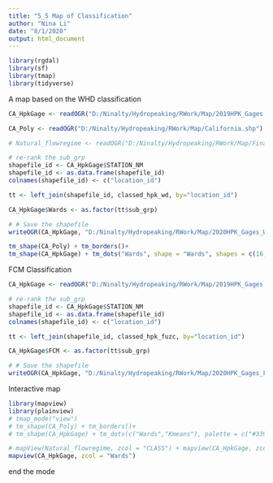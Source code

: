```yaml
---
title: "5_5 Map of Classification"
author: "Nina Li"
date: "8/1/2020"
output: html_document
---
```


```r
library(rgdal)
library(sf)
library(tmap)
library(tidyverse)
```


A map based on the WHD classification
```r
CA_HpkGage <- readOGR("D:/Ninalty/Hydropeaking/RWork/Map/2019HPK_Gages.shp")

CA_Poly <- readOGR("D:/Ninalty/Hydropeaking/RWork/Map/California.shp")

# Natural_flowregime <- readOGR("D:/Ninalty/Hydropeaking/RWork/Map/Final_Classification_9CLASS_tahoe.shp")

# re-rank the sub_grp
shapefile_id <- CA_HpkGage$STATION_NM
shapefile_id <- as.data.frame(shapefile_id)
colnames(shapefile_id) <- c("location_id")

tt <- left_join(shapefile_id, classed_hpk_wd, by="location_id") 

CA_HpkGage$Wards <- as.factor(tt$sub_grp)

# # Save the shapefile
writeOGR(CA_HpkGage, "D:/Ninalty/Hydropeaking/RWork/Map/2020HPK_Gages_WHD.shp", "CA_HpkGage", driver = "ESRI Shapefile")

tm_shape(CA_Poly) + tm_borders()+
tm_shape(CA_HpkGage) + tm_dots("Wards", shape = "Wards", shapes = c(16,8,16,15,7), palette = c("black","#339900", "#006699", "#333333", "#990000"), size = 0.4, legend.show = FALSE)
```

FCM Classification
```r
CA_HpkGage <- readOGR("D:/Ninalty/Hydropeaking/RWork/Map/2019HPK_Gages.shp")

# re-rank the sub_grp
shapefile_id <- CA_HpkGage$STATION_NM
shapefile_id <- as.data.frame(shapefile_id)
colnames(shapefile_id) <- c("location_id")

tt <- left_join(shapefile_id, classed_hpk_fuzc, by="location_id") 

CA_HpkGage$FCM <- as.factor(tt$sub_grp)

# # Save the shapefile
writeOGR(CA_HpkGage, "D:/Ninalty/Hydropeaking/RWork/Map/2020HPK_Gages_FCM.shp", "CA_HpkGage", driver = "ESRI Shapefile")
```


Interactive map
```r
library(mapview)
library(plainview)
# tmap_mode("view")
# tm_shape(CA_Poly) + tm_borders()+
# tm_shape(CA_HpkGage) + tm_dots(c("Wards","Kmeans"), palette = c("#339900", "#006699", "#333333", "#990000"), legend.show = TRUE)

# mapView(Natural_flowregime, zcol = "CLASS") + mapview(CA_HpkGage, zcol = "Wards", col.regions = c("#339900", "#006699", "#333333", "#990000"))
mapview(CA_HpkGage, zcol = "Wards")

```
end the mode








